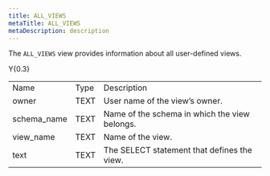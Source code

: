 ```yaml
---
title: ALL_VIEWS
metaTitle: ALL_VIEWS
metaDescription: description
---
```


The `ALL_VIEWS` view provides information about all user-defined views.

<div class="tabularcolumns">

Y{0.3}

</div>

|              |      |                                               |
| ------------ | ---- | --------------------------------------------- |
| Name         | Type | Description                                   |
| owner        | TEXT | User name of the view’s owner.                |
| schema_name | TEXT | Name of the schema in which the view belongs. |
| view_name   | TEXT | Name of the view.                             |
| text         | TEXT | The SELECT statement that defines the view.   |

